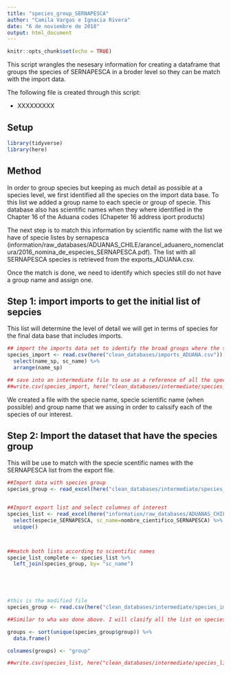 ```yaml
---
title: "species_group_SERNAPESCA"
author: "Camila Vargas e Ignacia Rivera"
date: "6 de noviembre de 2018"
output: html_document
---
```


```r
knitr::opts_chunk$set(echo = TRUE)
```

This script wrangles the nesesary information for creating a dataframe that groups the species of SERNAPESCA in a broder level so they can be match with the import data.

The following file is created through this script:

- XXXXXXXXX

## Setup

```r
library(tidyverse)
library(here)

```


## Method

In order to group species but keeping as much detail as possible at a species level, we first identified all the species on the import data base. To this list we added a group name to each specie or group of specie. This database also has scientific names when they where identified in the Chapter 16 of the Aduana codes (Chapeter 16 address iport products)

The next step is to match this information by scientific name with the list we have of specie listes by sernapesca (information/raw_databases/ADUANAS_CHILE/arancel_aduanero_nomenclatura/2016_nomina_de_especies_SERNAPESCA.pdf). The list with all SERNAPESCA species is retrieved from the exports_ADUANA.csv.

Once the match is done, we need to identify which species still do not have a group name and assign one.

## Step 1: import imports to get the initial list of sepcies
This list will determine the level of detail we will get in terms of species for the final data base that includes imports. 


```r
## import the imports data set to identify the broad groups where the species should be clasify
species_import <- read.csv(here("clean_databases/imports_ADUANA.csv")) %>% 
  select(name_sp, sc_name) %>% 
  arrange(name_sp)

## save into an intermediate file to use as a reference of all the species that we can find in this database.
##write.csv(species_import, here("clean_databases/intermediate/species_import.csv"), row.names = F)

```

We created a file with the specie name, specie scientific name (when possible) and group name that we assing in order to calssify each of the species of our interest.


## Step 2: Import the dataset that have the species group
This will be use to match with the specie scentific names with the SERNAPESCA list from the export file.

```r
##Import data with species group
species_group <- read_excel(here("clean_databases/intermediate/species_import_group.xlsx"), na="NA")


##Import export list and select columnes of interest
species_list <- read_excel(here("information/raw_databases/ADUANAS_CHILE/arancel_aduanero_nomenclatura/arancel_aduanero_2017/codigos_aduana_por_especie_2017.xlsx"), na="NA")%>%
  select(especie_SERNAPESCA, sc_name=nombre_cientifico_SERNAPESCA) %>% 
  unique()



##match both lists according to scientific names 
specie_list_complete <- species_list %>% 
  left_join(species_group, by= "sc_name")

  



#this is the modified file
species_group <- read.csv(here("clean_databases/intermediate/species_import.csv"))

##Similar to wha was done above. I will clasify all the list on species_list into the groups determined in species groups. This groups are the following:

groups <- sort(unique(species_group$group)) %>% 
  data.frame()

colnames(groups) <- "group"

##write.csv(species_list, here("clean_databases/intermediate/species_list.csv"), row.names = F)


```




